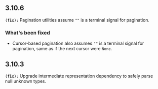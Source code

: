## 3.10.6
**`(fix):`** Pagination utilities assume `""` is a terminal signal for pagination.

### What's been fixed
- Cursor-based pagination also assumes `""` is a terminal signal for pagination, same as if the next cursor were `None`.

## 3.10.3
**`(fix):`** Upgrade intermediate representation dependency to safely parse null unknown types.

